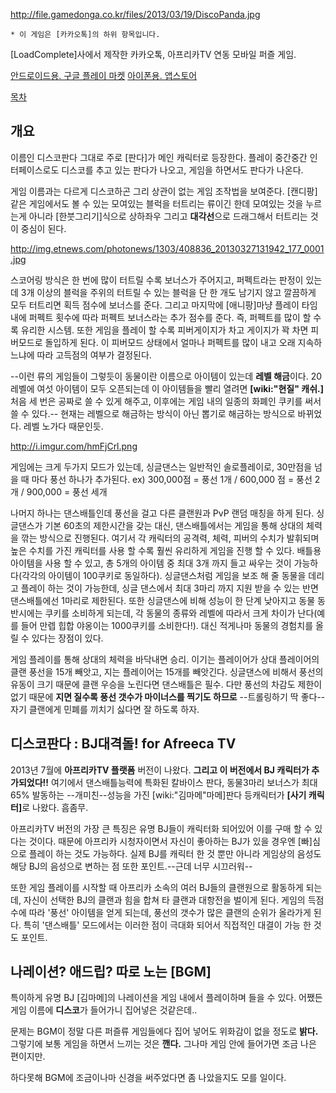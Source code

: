 http://file.gamedonga.co.kr/files/2013/03/19/DiscoPanda.jpg

 * 이 게임은 [카카오톡]의 하위 항목입니다.
[LoadComplete]사에서 제작한 카카오톡, 아프리카TV 연동 모바일 퍼즐 게임.

[https://play.google.com/store/apps/details?id=com.loadcomplete.DiscoPanda 안드로이드용. 구글 플레이 마켓]
[https://itunes.apple.com/kr/app/diseukopanda!-for-kakao/id621179330?l=en&mt=8&ign-mpt=uo%3D2 아이폰용. 앱스토어]

[[목차]]
== 개요 ==
이름인 디스코판다 그대로 주로 [판다]가 메인 캐릭터로 등장한다. 플레이 중간중간 인터페이스로도 디스코를 추고 있는 판다가 나오고, 게임을 하면서도 판다가 나온다.

게임 이름과는 다르게 디스코하곤 그리 상관이 없는 게임 조작법을 보여준다. [캔디팡]같은 게임에서도 볼 수 있는 모여있는 블럭을 터트리는 류이긴 한데 모여있는 것을 누르는게 아니라 [한붓그리기]식으로 상하좌우 그리고 '''대각선'''으로 드래그해서 터트리는 것이 중심이 된다.

http://img.etnews.com/photonews/1303/408836_20130327131942_177_0001.jpg

스코어링 방식은 한 번에 많이 터트릴 수록 보너스가 주어지고, 퍼펙트라는 판정이 있는데 3개 이상의 블럭을 주위의 터트릴 수 있는 블럭을 단 한 개도 남기지 않고 깔끔하게 모두 터트리면 획득 점수에 보너스를 준다. 그리고 마지막에 [애니팡]마냥 플레이 타임 내에 퍼펙트 횟수에 따라 퍼펙트 보너스라는 추가 점수를 준다. 즉, 퍼펙트를 많이 할 수록 유리한 시스템. 또한 게임을 플레이 할 수록 피버게이지가 차고 게이지가 꽉 차면 피버모드로 돌입하게 된다. 이 피버모드 상태에서 얼마나 퍼펙트를 많이 내고 오래 지속하느냐에 따라 고득점의 여부가 결정된다.

--이런 류의 게임들이 그렇듯이 동물이란 이름으로 아이템이 있는데 '''레벨 해금'''이다. 20레벨에 여섯 아이템이 모두 오픈되는데 이 아이템들을 빨리 열려면 '''[wiki:"현질" 캐쉬.]''' 처음 세 번은 공짜로 쓸 수 있게 해주고, 이후에는 게임 내의 일종의 화폐인 쿠키를 써서 쓸 수 있다.-- 현재는 레벨으로 해금하는 방식이 아닌 뽑기로 해금하는 방식으로 바뀌었다. 레벨 노가다 때문인듯.

http://i.imgur.com/hmFjCrl.png

게임에는 크게 두가지 모드가 있는데, 싱글댄스는 일반적인 솔로플레이로, 30만점을 넘을 때 마다 풍선 하나가 추가된다.
ex) 300,000점 = 풍선 1개 / 600,000 점 = 풍선 2개 / 900,000 = 풍선 세개

나머지 하나는 댄스배틀인데 풍선을 걸고 다른 클랜원과 PvP 랜덤 매칭을 하게 된다. 싱글댄스가 기본 60초의 제한시간을 갖는 대신, 댄스배틀에서는 게임을 통해 상대의 체력을 깎는 방식으로 진행된다. 여기서 각 캐릭터의 공격력, 체력, 피버의 수치가 발휘되며 높은 수치를 가진 캐릭터를 사용 할 수록 훨씬 유리하게 게임을 진행 할 수 있다. 배틀용 아이템을 사용 할 수 있고, 총 5개의 아이템 중 최대 3개 까지 들고 싸우는 것이 가능하다(각각의 아이템이 100쿠키로 동일하다). 싱글댄스처럼 게임을 보조 해 줄 동물을 데리고 플레이 하는 것이 가능한데, 싱글 댄스에서 최대 3마리 까지 지원 받을 수 있는 반면 댄스배틀에선 1마리로 제한된다. 또한 싱글댄스에 비해 성능이 한 단계 낮아지고 동물 동반시에는 쿠키를 소비하게 되는데, 각 동물의 종류와 레벨에 따라서 크게 차이가 난다(예를 들어 만렙 힙합 야옹이는 1000쿠키를 소비한다!). 대신 적게나마 동물의 경험치를 올릴 수 있다는 장점이 있다.

게임 플레이를 통해 상대의 체력을 바닥내면 승리. 이기는 플레이어가 상대 플레이어의 클랜 풍선을 15개 빼앗고, 지는 플레이어는 15개를 빼앗긴다. 싱글댄스에 비해서 풍선의 유동이 크기 때문에 클랜 우승을 노린다면 댄스배틀은 필수. 다만 풍선의 차감도 제한이 없기 때문에 '''지면 질수록 풍선 갯수가 마이너스를 찍기도 하므로''' --트롤링하기 딱 좋다-- 자기 클랜에게 민폐를 끼치기 싫다면 잘 하도록 하자.


== 디스코판다 : BJ대격돌! for Afreeca TV ==
2013년 7월에 '''아프리카TV 플랫폼''' 버전이 나왔다. '''그리고 이 버전에서 BJ 캐릭터가 추가되었다!!''' 여기에서 댄스배틀능력에 특화된 칼바이스 판다, 동물3마리 보너스가 최대 65% 발동하는 --개미친--성능을 가진 [wiki:"김마메"마메]판다 등캐릭터가 '''[사기 캐릭터]'''로 나왔다. 흠좀무.

아프리카TV 버전의 가장 큰 특징은 유명 BJ들이 캐릭터화 되어있어 이를 구매 할 수 있다는 것이다. 때문에 아프리카 시청자이면서 자신이 좋아하는 BJ가 있을 경우엔 [빠]심으로 플레이 하는 것도 가능하다. 실제 BJ를 캐릭터 한 것 뿐만 아니라 게임상의 음성도 해당 BJ의 음성으로 변하는 점 또한 포인트.--근데 너무 시끄러워--

또한 게임 플레이를 시작할 때 아프리카 소속의 여러 BJ들의 클랜원으로 활동하게 되는데, 자신이 선택한 BJ의 클랜과 힘을 합쳐 타 클랜과 대항전을 벌이게 된다. 게임의 득점수에 따라 '풍선' 아이템을 얻게 되는데, 풍선의 갯수가 많은 클랜의 순위가 올라가게 된다. 특히 '댄스배틀' 모드에서는 이러한 점이 극대화 되어서 직접적인 대결이 가능 한 것도 포인트.


== 나레이션? 애드립? 따로 노는 [BGM] ==
특이하게 유명 BJ [김마메]의 나레이션을 게임 내에서 플레이하며 들을 수 있다. 어쨌든 게임 이름에 '''디스코'''가 들어가니 집어넣은 것같은데..

문제는 BGM이 정말 다른 퍼즐류 게임들에다 집어 넣어도 위화감이 없을 정도로 '''밝다.''' 그렇기에 보통 게임을 하면서 느끼는 것은 '''깬다.''' 그나마 게임 안에 들어가면 조금 나은 편이지만.

하다못해 BGM에 조금이나마 신경을 써주었다면 좀 나았을지도 모를 일이다.
